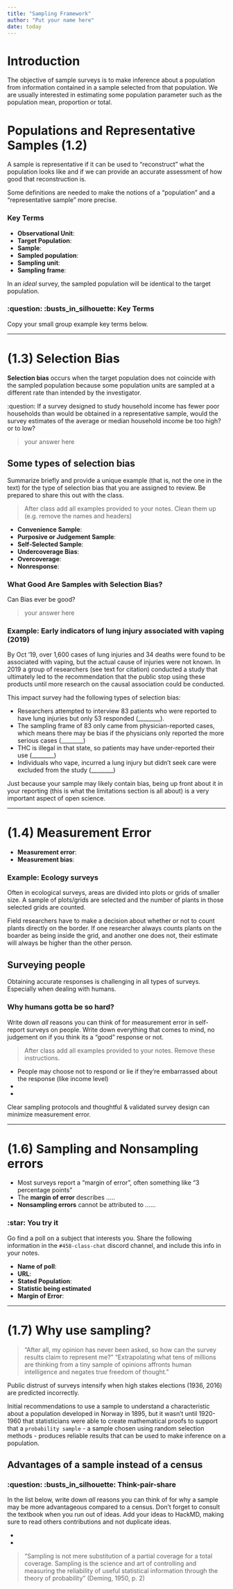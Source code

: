 ```yaml
---
title: "Sampling Framework"
author: "Put your name here"
date: today
---
```


# Introduction

The objective of sample surveys is to make inference about a population from information contained in a sample selected from that population. We are usually interested in estimating some population parameter such as the population mean, proportion or total.

# Populations and Representative Samples (1.2)

A sample is representative if it can be used to "reconstruct" what the population looks like and if we can provide an accurate assessment of how good that reconstruction is.

Some definitions are needed to make the notions of a "population" and a "representative sample" more precise.

### Key Terms

-   **Observational Unit**: 
-   **Target Population**: 
-   **Sample**: 
-   **Sampled population**: 
-   **Sampling unit**: 
-   **Sampling frame**: 

In an *ideal* survey, the sampled population will be identical to the target population. 

::: {.callout-note appearance="minimal"}
### :question: :busts_in_silhouette: Key Terms

Copy your small group example key terms below.
:::


----

# (1.3) Selection Bias

**Selection bias** occurs when the target population does not coincide with the sampled population because some population units are sampled at a different rate than intended by the investigator. 

:question: If a survey designed to study household income has fewer poor households than would be obtained in a representative sample, would the survey estimates of the average or median household income be too high? or to low? 

> your answer here

## Some types of selection bias

Summarize briefly and provide a unique example (that is, not the one in the text) for the type of selection bias that you are assigned to review. Be prepared to share this out with the class. 


> After class add all examples provided to your notes. Clean them up (e.g. remove the names and headers)


* **Convenience Sample**: 
* **Purposive or Judgement Sample**: 
* **Self-Selected Sample**: 
* **Undercoverage Bias**: 
* **Overcoverage**: 
* **Nonresponse**: 


### What Good Are Samples with Selection Bias?

Can Bias ever be good? 

> your answer here


:::{.callout-tip icon=true}
### Example: Early indicators of lung injury associated with vaping (2019)

By Oct '19, over 1,600 cases of lung injuries and 34 deaths were found to be associated with vaping, but the actual cause of injuries were not known. In 2019 a group of researchers (see text for citation) conducted a study that ultimately led to the recommendation that the public stop using these products until more research on the causal association could be conducted. 

This impact survey had the following types of selection bias:

* Researchers attempted to interview 83 patients who were reported to have lung injuries but only 53 responded (________). 
* The sampling frame of 83 only came from physician-reported cases, which means there may be bias if the physicians only reported the more serious cases (________)
* THC is illegal in that state, so patients may have under-reported their use (________)
* Individuals who vape, incurred a lung injury but didn't seek care were excluded from the study (________)
:::

Just because your sample may likely contain bias, being up front about it in your reporting (this is what the limitations section is all about) is a very important aspect of open science. 

----

# (1.4) Measurement Error

* **Measurement error**: 
* **Measurement bias**: 

:::{.callout-tip icon=true}
### Example: Ecology surveys

Often in ecological surveys, areas are divided into plots or grids of smaller size. A sample of plots/grids are selected and the number of plants in those selected grids are counted. 

Field researchers have to make a decision about whether or not to count plants directly on the border. If one researcher always counts plants on the boarder as being inside the grid, and another one does not, their estimate will always be higher than the other person. 
:::


## Surveying people 

Obtaining accurate responses is challenging in all types of surveys. Especially when dealing with humans. 

:::{.callout-note appearance=minimal}
### Why humans gotta be so hard?
Write down _all_ reasons you can think of for measurement error in self-report surveys on people. Write down everything that comes to mind, no judgement on if you think its a "good" response or not.  
:::


> After class add all examples provided to your notes. Remove these instructions. 

* People may choose not to respond or lie if they're embarrassed about the response (like income level)
* 
* 


Clear sampling protocols and thoughtful & validated survey design can minimize measurement error. 

----

# (1.6) Sampling and Nonsampling errors

* Most surveys report a "margin of error", often something like "3 percentage points"
* The **margin of error** describes .....
* **Nonsampling errors** cannot be attributed to ......


:::{.callout-warning icon=false}
### :star: You try it
Go find a poll on a subject that interests you. Share the following information in the `#458-class-chat` discord channel, and include this info in your notes. 
:::


* **Name of poll**:
* **URL**:
* **Stated Population**:
* **Statistic being estimated**
* **Margin of Error**: 

----


# (1.7) Why use sampling? 

> "After all, my opinion has never been asked, so how can the survey results claim to represent me?"
> "Extrapolating what tens of millions are thinking from a tiny sample of opinions affronts human intelligence and negates true freedom of thought."

Public distrust of surveys intensify when high stakes elections (1936, 2016) are predicted incorrectly. 

Initial recommendations to use a sample to understand a characteristic about a population developed in Norway in 1895, but it wasn't until 1920-1960 that statisticians were able to create mathematical proofs to support that a `probability sample` - a sample chosen using random selection methods - produces reliable results that can be used to make inference on a population. 

## Advantages of a sample instead of a census

:::{.callout-note appearance=minimal}
### :question: :busts_in_silhouette: Think-pair-share
In the list below, write down _all_ reasons you can think of for why a sample may be more advantageous compared to a census. Don't forget to consult the textbook when you run out of ideas. Add your ideas to HackMD, making sure to read others contributions and not duplicate ideas. 
:::


* 
* 


> “Sampling is not mere substitution of a partial coverage for a total coverage. Sampling is the science and art of controlling and measuring the reliability of useful statistical information through the theory of probability” (Deming, 1950, p. 2)

